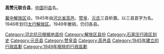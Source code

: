 '''高赞元联合县'''，[[中国|中国]]旧[[县|县]]名。

[[冀中解放区|冀中解放区]]设。1945年由[[河北省|河北省]][[高邑县|高邑]]、[[赞皇县|赞皇]]、[[元氏县|元氏]]三县析置。以三县首字为名。1946年划归[[太行解放区|太行解放区]]。1949年撤销，仍归各县。 

{{中华民国大陆时期行政区划小作品}}
{{DEFAULTSORT:G}}
[[Category:河北抗日根据地县份|Category:河北抗日根据地县份]]
[[Category:解放区县份|Category:解放区县份]]
[[Category:石家庄行政区划史|Category:石家庄行政区划史]]
[[Category:元氏县|Category:元氏县]]
[[Category:赞皇县|Category:赞皇县]]
[[Category:高邑县|Category:高邑县]]
[[Category:1945年建立的行政區劃|Category:1945年建立的行政區劃]]
[[Category:1949年廢除的行政區劃|Category:1949年廢除的行政區劃]]